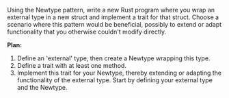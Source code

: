 Using the Newtype pattern, write a new Rust program where you wrap an external type in a new struct and implement a trait for that struct. Choose a scenario where this pattern would be beneficial, possibly to extend or adapt functionality that you otherwise couldn't modify directly.



**Plan:**
1. Define an 'external' type, then create a Newtype wrapping this type.
2. Define a trait with at least one method.
3. Implement this trait for your Newtype, thereby extending or adapting the functionality of the external type. Start by defining your external type and the Newtype.